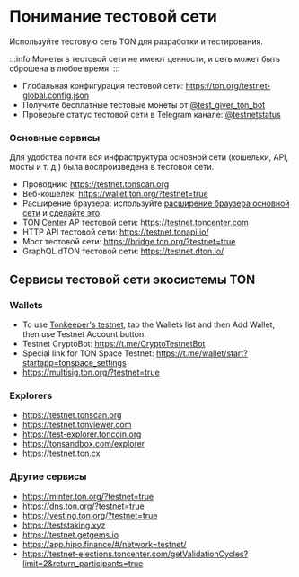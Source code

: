 
# Понимание тестовой сети

Используйте тестовую сеть TON для разработки и тестирования.

:::info
Монеты в тестовой сети не имеют ценности, и сеть может быть сброшена в любое время.
:::

- Глобальная конфигурация тестовой сети: https://ton.org/testnet-global.config.json
- Получите бесплатные тестовые монеты от [@test_giver_ton_bot](https://t.me/testgiver_ton_bot)
- Проверьте статус тестовой сети в Telegram канале: [@testnetstatus](https://t.me/testnetstatus)

### Основные сервисы

Для удобства почти вся инфраструктура основной сети (кошельки, API, мосты и т. д.) была воспроизведена в тестовой сети.

- Проводник: https://testnet.tonscan.org
- Веб-кошелек: https://wallet.ton.org/?testnet=true
- Расширение браузера: используйте [расширение браузера основной сети](https://chrome.google.com/webstore/detail/ton-wallet/nphplpgoakhhjchkkhmiggakijnkhfnd) и [сделайте это](https://github.com/toncenter/ton-wallet#switch-between-mainnettestnet-in-extension).
- TON Center AP тестовой сети: https://testnet.toncenter.com
- HTTP API тестовой сети: https://testnet.tonapi.io/
- Мост тестовой сети: https://bridge.ton.org/?testnet=true
- GraphQL dTON тестовой сети: https://testnet.dton.io/

## Сервисы тестовой сети экосистемы TON

### Wallets

- To use [Tonkeeper's testnet](https://tonkeeper.com/), tap the Wallets list and then Add Wallet, then use Testnet Account button.
- Testnet CryptoBot: https://t.me/CryptoTestnetBot
- Special link for TON Space Testnet: https://t.me/wallet/start?startapp=tonspace_settings
- https://multisig.ton.org/?testnet=true

### Explorers

- https://testnet.tonscan.org
- https://testnet.tonviewer.com
- https://test-explorer.toncoin.org
- https://tonsandbox.com/explorer
- https://testnet.ton.cx

### Другие сервисы

- https://minter.ton.org/?testnet=true
- https://dns.ton.org/?testnet=true
- https://vesting.ton.org/?testnet=true
- https://teststaking.xyz
- https://testnet.getgems.io
- https://app.hipo.finance/#/network=testnet/
- https://testnet-elections.toncenter.com/getValidationCycles?limit=2&return_participants=true

<Feedback />
